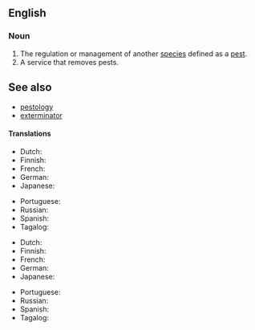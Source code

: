 ==English==

===Noun===
{{wikipedia}}
{{en-noun|-}}

# The regulation or management of another [[species]] defined as a [[pest]].
# A service that removes pests.

==See also==
* [[pestology]]
* [[exterminator]]

====Translations====
{{trans-top|regulation or management of another species defined as a pest}}
* Dutch: {{t+|nl|ongediertebestrijding|f}}
* Finnish: {{t|fi|tuholaistorjunta}}
* French: {{t-needed|fr}}
* German: {{t+|de|Schädlingsbekämpfung|f}}
* Japanese: {{t-needed|ja}}
{{trans-mid}}
* Portuguese: {{t|pt|controlo de pragas|m}}
* Russian: {{t-needed|ru}}
* Spanish: {{t|es|control de plagas|m}}
* Tagalog: {{t|tl|supil-angol}}
{{trans-bottom}}
{{trans-top|pest control service}}
* Dutch: {{t+|nl|ongediertebestrijding|f}}
* Finnish: {{t|fi|tuholaistorjunta}}
* French: {{t-needed|fr}}
* German: {{t-needed|de}}
* Japanese: {{t-needed|ja}}
{{trans-mid}}
* Portuguese: {{t|pt|controlo de pragas|m}}
* Russian: {{t-needed|ru}}
* Spanish: {{t|es|control de plagas|m}}
* Tagalog: {{t-needed|tl}}
{{trans-bottom}}